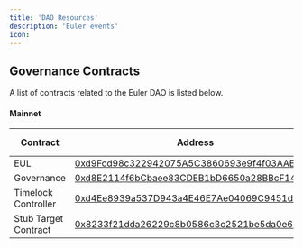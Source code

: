 ```yaml
---
title: 'DAO Resources'
description: 'Euler events'
icon: 
---
```



## Governance Contracts

A list of contracts related to the Euler DAO is listed below.

#### Mainnet

| Contract             | Address                                                                                           | Source Code |
|----------------------|---------------------------------------------------------------------------------------------------|-------------|
| EUL                  | [0xd9Fcd98c322942075A5C3860693e9f4f03AAE07b](https://etherscan.io/address/0xd9Fcd98c322942075A5C3860693e9f4f03AAE07b) | [GitHub](https://github.com) |
| Governance           | [0xd8E2114f6bCbaee83CDEB1bD6650a28BBcF144D5](https://etherscan.io/address/0xd8E2114f6bCbaee83CDEB1bD6650a28BBcF144D5) | [GitHub](https://github.com) |
| Timelock Controller  | [0xd4Ee8939a537D943a4E46E7Ae04069C9451d724F](https://etherscan.io/address/0xd4Ee8939a537D943a4E46E7Ae04069C9451d724F) | [GitHub](https://github.com) |
| Stub Target Contract | [0x8233f21dda26229c8b0586c3c2521be5da0e6328](https://etherscan.io/address/0x8233f21dda26229c8b0586c3c2521be5da0e6328) | [GitHub](https://github.com) |

